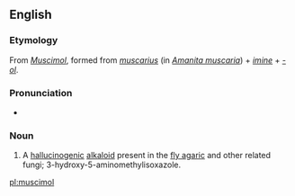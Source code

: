 ==English==
{{wikipedia}}

===Etymology===
From {{etyl|de|en}} ''[[Muscimol]]'', formed from {{etyl|la|en}} ''[[muscarius]]'' (in ''[[Amanita muscaria]]'') + ''[[imine]]'' + ''[[-ol]]''.

===Pronunciation===
* {{IPA|/ˈmʌskɪmɒl/|/ˈmʌsɪmɒl/}}

===Noun===
{{en-noun|-}}

# {{context|biochemistry}} A [[hallucinogenic]] [[alkaloid]] present in the [[fly agaric]] and other related fungi; 3-hydroxy-5-aminomethylisoxazole.

[[pl:muscimol]]